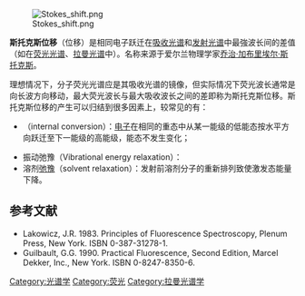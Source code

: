 [[Image:Stokes_shift.png|right]]

'''斯托克斯位移'''（{{lang|en|Stokes}}位移）是相同电子跃迁在[[吸收光谱|吸收光谱]]和[[发射光谱|发射光谱]]中最強波长间的差值（如在[[荧光光谱|荧光光谱]]、[[拉曼光谱|拉曼光谱]]中）。名称来源于爱尔兰物理学家[[乔治·加布里埃尔·斯托克斯|乔治·加布里埃尔·斯托克斯]]。

理想情况下，分子荧光光谱应是其吸收光谱的镜像，但实际情况下荧光波长通常是向长波方向移动，最大荧光波长与最大吸收波长之间的差即称为斯托克斯位移。斯托克斯位移的产生可以归结到很多因素上，较常见的有：
*{{le|内转换|internal conversion}}（internal conversion）：[[电子|电子]]在相同的重态中从某一能级的低能态按水平方向跃迁至下一能级的高能级，能态不发生变化；
*振动弛豫（Vibrational energy relaxation）：
*溶剂[[驰豫时间|弛豫]]（solvent relaxation）：发射前溶剂分子的重新排列致使激发态能量下降。

==参考文献==
* Lakowicz, J.R. 1983. Principles of Fluorescence Spectroscopy, Plenum Press, New York. ISBN 0-387-31278-1.
* Guilbault, G.G. 1990. Practical Fluorescence, Second Edition, Marcel Dekker, Inc., New York. ISBN 0-8247-8350-6.

[[Category:光谱学|Category:光谱学]]
[[Category:荧光|Category:荧光]]
[[Category:拉曼光谱学|Category:拉曼光谱学]]